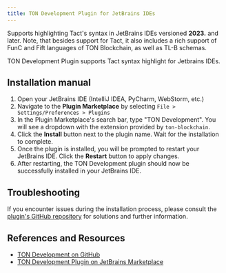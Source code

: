 ```yaml
---
title: TON Development Plugin for JetBrains IDEs
---
```


Supports highlighting Tact's syntax in JetBrains IDEs versioned **2023.** and later. Note, that besides support for Tact, it also includes a rich support of FunC and Fift languages of TON Blockchain, as well as TL-B schemas.

TON Development Plugin supports Tact syntax highlight for Jetbrains IDEs.

## Installation manual

1. Open your JetBrains IDE (IntelliJ IDEA, PyCharm, WebStorm, etc.)
2. Navigate to the **Plugin Marketplace** by selecting `File > Settings/Preferences > Plugins`
3. In the Plugin Marketplace's search bar, type "TON Development". You will see a dropdown with the extension provided by `ton-blockchain`.
4. Click the **Install** button next to the plugin name. Wait for the installation to complete.
5. Once the plugin is installed, you will be prompted to restart your JetBrains IDE. Click the **Restart** button to apply changes.
6. After restarting, the TON Development plugin should now be successfully installed in your JetBrains IDE.

## Troubleshooting

If you encounter issues during the installation process, please consult the [plugin's GitHub repository](https://github.com/ton-blockchain/intellij-ton) for solutions and further information.

## References and Resources

- [TON Development on GitHub](https://github.com/ton-blockchain/intellij-ton)
- [TON Development Plugin on JetBrains Marketplace](https://plugins.jetbrains.com/plugin/18541-ton)
